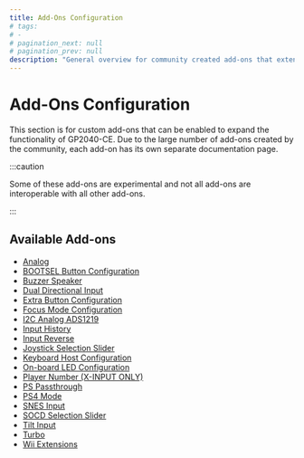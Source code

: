 ---
title: Add-Ons Configuration
# tags:
# -
# pagination_next: null
# pagination_prev: null
description: "General overview for community created add-ons that extend functionality on the GP2040-CE feature set"
---

# Add-Ons Configuration

This section is for custom add-ons that can be enabled to expand the functionality of GP2040-CE. Due to the large number of add-ons created by the community, each add-on has its own separate documentation page.

:::caution

Some of these add-ons are experimental and not all add-ons are interoperable with all other add-ons.

:::

## Available Add-ons

- [Analog](../../add-ons/analog.mdx)
- [BOOTSEL Button Configuration](../../add-ons/bootsel-button.mdx)
- [Buzzer Speaker](../../add-ons/buzzer-speaker.mdx)
- [Dual Directional Input](../../add-ons/dual-direction-input.mdx)
- [Extra Button Configuration](../../add-ons/extra-button.mdx)
- [Focus Mode Configuration](../../add-ons/focus-mode.mdx)
- [I2C Analog ADS1219](../../add-ons/i2c-analog-ads1219.mdx)
- [Input History](../../add-ons/input-history.mdx)
- [Input Reverse](../../add-ons/input-reverse.mdx)
- [Joystick Selection Slider](../../add-ons/joystick-selection-slider.mdx)
- [Keyboard Host Configuration](../../add-ons/keyboard-host.mdx)
- [On-board LED Configuration](../../add-ons/on-board-led.mdx)
- [Player Number (X-INPUT ONLY)](../../add-ons/player-number.mdx)
- [PS Passthrough](../../add-ons/ps-passthrough.mdx)
- [PS4 Mode](../../add-ons/ps4-mode.mdx)
- [SNES Input](../../add-ons/snes-input.mdx)
- [SOCD Selection Slider](../../add-ons/socd-selection-slider.mdx)
- [Tilt Input](../../add-ons/tilt-input.mdx)
- [Turbo](../../add-ons/turbo.mdx)
- [Wii Extensions](../../add-ons/wii-extensions.mdx)

